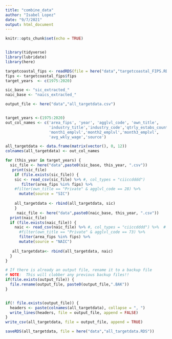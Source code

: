 ```yaml
---
title: "combine_data"
author: "Isabel Lopez"
date: "9/7/2021"
output: html_document
---
```


```r
knitr::opts_chunk$set(echo = TRUE)


library(tidyverse)
library(lubridate)
library(here)


```

```r

targetcoastal_fips <- readRDS(file = here("data","targetcoastal_FIPS.RDS"))
fips <- targetcoastal_fips$fips
target_years  <- c(1975:2020)


```
```r
sic_base <- "sic_extracted_"
naic_base <- "naics_extracted_"

output_file <- here("data","all_targetdata.csv")



```

```r
target_years <-(1975:2020) 
out_col_names <- c('area_fips', 'year', 'agglvl_code', 'own_title', 
                   'industry_title','industry_code','qtrly_estabs_count',
                   'month1_emplvl','month2_emplvl','month3_emplvl',
                   'avg_wkly_wage','source')

all_targetdata <- data.frame(matrix(vector(), 0, 12))
colnames(all_targetdata) <- out_col_names

for (this_year in target_years) {
  sic_file <- here("data",paste0(sic_base, this_year, ".csv"))
   print(sic_file)
    if (file.exists(sic_file)) {
    sic <- read_csv(sic_file) %>% #, col_types = "ciiccdddd")
       filter(area_fips %in% fips) %>%
    #filter(own_title == "Private" & agglvl_code == 28) %>% 
      mutate(source = "SIC")
    
    all_targetdata <- rbind(all_targetdata, sic)
    }
     naic_file <- here("data",paste0(naic_base, this_year, ".csv"))
  print(naic_file)
  if (file.exists(naic_file)) {
    naic <- read_csv(naic_file) %>% #, col_types = "ciiccdddd") %>%  # Specifies column type to make FIPS character
      #filter(own_title == "Private" & agglvl_code == 73) %>% 
      filter(area_fips %in% fips) %>%
      mutate(source = "NAIC")
    
   all_targetdata<- rbind(all_targetdata, naic)
  }
}
```
```r
# If there is already an output file, rename it to a backup file
# NOTE:  This will clobber any previous backup files!!
if(file.exists(output_file)) {
  file.rename(output_file, paste0(output_file,".BAK"))
}


if(! file.exists(output_file)) {
  headers <- paste(colnames(all_targetdata), collapse = ", ")
  write_lines(headers, file = output_file, append = FALSE)
}
write_csv(all_targetdata, file = output_file, append = TRUE)

saveRDS(all_targetdata, file = here("data","all_targetdata.RDS"))

```




